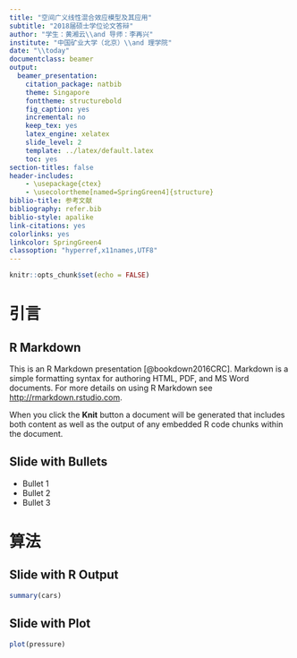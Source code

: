```yaml
---
title: "空间广义线性混合效应模型及其应用"
subtitle: "2018届硕士学位论文答辩"
author: "学生：黄湘云\\and 导师：李再兴"
institute: "中国矿业大学（北京）\\and 理学院"
date: "\\today"
documentclass: beamer
output: 
  beamer_presentation: 
    citation_package: natbib
    theme: Singapore
    fonttheme: structurebold
    fig_caption: yes
    incremental: no
    keep_tex: yes
    latex_engine: xelatex
    slide_level: 2
    template: ../latex/default.latex
    toc: yes
section-titles: false
header-includes:
    - \usepackage{ctex}
    - \usecolortheme[named=SpringGreen4]{structure}
biblio-title: 参考文献
bibliography: refer.bib
biblio-style: apalike
link-citations: yes
colorlinks: yes
linkcolor: SpringGreen4
classoption: "hyperref,x11names,UTF8"
---
```


```r
knitr::opts_chunk$set(echo = FALSE)
```

# 引言

## R Markdown

This is an R Markdown presentation [@bookdown2016CRC]. Markdown is a simple formatting syntax for authoring HTML, PDF, and MS Word documents. For more details on using R Markdown see <http://rmarkdown.rstudio.com>.

When you click the **Knit** button a document will be generated that includes both content as well as the output of any embedded R code chunks within the document.

## Slide with Bullets

- Bullet 1
- Bullet 2
- Bullet 3

# 算法

## Slide with R Output

```r
summary(cars)
```

## Slide with Plot

```r
plot(pressure)
```

